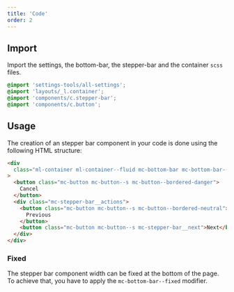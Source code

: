 ```yaml
---
title: 'Code'
order: 2
---
```


## Import

Import the settings, the bottom-bar, the stepper-bar and the container `scss` files.

```scss
@import 'settings-tools/all-settings';
@import 'layouts/_l.container';
@import 'components/c.stepper-bar';
@import 'components/c.button';
```

## Usage

The creation of an stepper bar component in your code is done using the following HTML structure:

```html
<div
  class="ml-container ml-container--fluid mc-bottom-bar mc-bottom-bar--fixed mc-stepper-bar"
>
  <button class="mc-button mc-button--s mc-button--bordered-danger">
    Cancel
  </button>
  <div class="mc-stepper-bar__actions">
    <button class="mc-button mc-button--s mc-button--bordered-neutral">
      Previous
    </button>
    <button class="mc-button mc-button--s mc-stepper-bar__next">Next</button>
  </div>
</div>
```

<Story id="bottom-bars-stepper-bar--default" />

### Fixed

The stepper bar component width can be fixed at the bottom of the page.
To achieve that, you have to apply the `mc-bottom-bar--fixed` modifier.

<Story id="bottom-bars-stepper-bar--position-fixed-bottom" />
